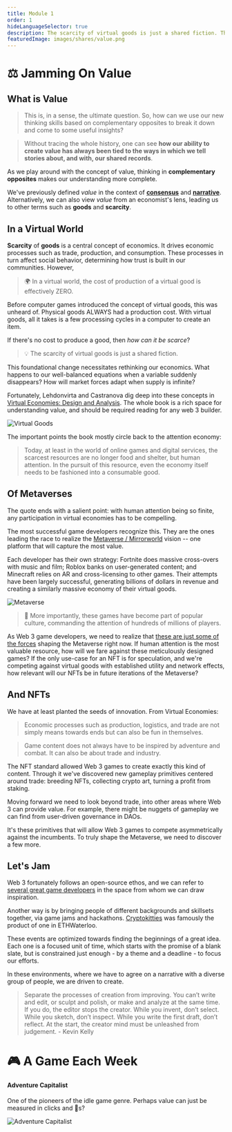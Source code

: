 ```yaml
---
title: Module 1
order: 1
hideLanguageSelector: true
description: The scarcity of virtual goods is just a shared fiction. This foundational change necessitates rethinking our economics. What happens to our well-balanced equations when a variable suddenly disappears? How will market forces adapt when supply is infinite?
featuredImage: images/shares/value.png
---
```


# ⚖ Jamming On Value

## What is Value

> This is, in a sense, the ultimate question. So, how can we use our new thinking skills based on complementary opposites to break it down and come to some useful insights?

> Without tracing the whole history, one can see **how our ability to create value has always been tied to the ways in which we tell stories about, and with, our shared records**. 

As we play around with the concept of value, thinking in **complementary opposites** makes our understanding more complete. 

We've previously defined *value* in the context of [**consensus**](/learn/module-1/value/#consensus) and [**narrative**](/learn/module-1/value/#narrative). Alternatively, we can also view *value* from an economist's lens, leading us to other terms such as **goods** and **scarcity**.

## In a Virtual World

**Scarcity** of **goods** is a central concept of economics. It drives economic processes such as trade, production, and consumption. These processes in turn affect social behavior, determining how trust is built in our communities. However,

> 🌍 In a virtual world, the cost of production of a virtual good is effectively ZERO.

Before computer games introduced the concept of virtual goods, this was unheard of. Physical goods ALWAYS had a production cost. With virtual goods, all it takes is a few processing cycles in a computer to create an item.

If there's no cost to produce a good, then *how can it be scarce*?

> 💡 The scarcity of virtual goods is just a shared fiction.

This foundational change necessitates rethinking our economics. What happens to our well-balanced equations when a variable suddenly disappears? How will market forces adapt when supply is infinite?

Fortunately, Lehdonvirta and Castranova dig deep into these concepts in [Virtual Economies: Design and Analysis](/track-gaming/module-0/curated#virtual-economies-design-and-analysis). The whole book is a rich space for understanding value, and should be required reading for any web 3 builder. 

![Virtual Goods](/images/gaming-img/virtualgoods.png)

The important points the book mostly circle back to the attention economy:

> Today, at least in the world of online games and digital services, the scarcest resources are no longer food and shelter, but human attention. In the pursuit of this resource, even the economy itself needs to be fashioned into a consumable good.

## Of Metaverses

The quote ends with a salient point: with human attention being so finite, any participation in virtual economies has to be compelling.

The most successful game developers recognize this. They are the ones leading the race to realize the [Metaverse / Mirrorworld](/track-gaming/module-1/crafted/#of-mirrorworlds-and-metaverses) vision -- one platform that will capture the most value. 

Each developer has their own strategy: Fortnite does massive cross-overs with music and film; Roblox banks on user-generated content; and Minecraft relies on AR and cross-licensing to other games. Their attempts have been largely successful, generating billions of dollars in revenue and creating a similarly massive economy of their virtual goods.

![Metaverse](/images/gaming-img/metaverse.png)

> 👀 More importantly, these games have become part of popular culture, commanding the attention of hundreds of millions of players.

As Web 3 game developers, we need to realize that [these are just some of the forces](/track-gaming/module-1/crafted/#industry-references) shaping the Metaverse right now. If human attention is the most valuable resource, how will we fare against these meticulously designed games? If the only use-case for an NFT is for speculation, and we're competing against virtual goods with established utility and network effects, how relevant will our NFTs be in future iterations of the Metaverse?

## And NFTs

We have at least planted the seeds of innovation. From Virtual Economies:

> Economic processes such as production, logistics, and trade are not simply means towards ends but can also be fun in themselves.

> Game content does not always have to be inspired by adventure and combat. It can also be about trade and industry.

The NFT standard allowed Web 3 games to create exactly this kind of content. Through it we've discovered new gameplay primitives centered around trade: breeding NFTs, collecting crypto art, turning a profit from staking. 

Moving forward we need to look beyond trade, into other areas where Web 3 can provide value. For example, there might be nuggets of gameplay we can find from user-driven governance in DAOs.

It's these primitives that will allow Web 3 games to compete asymmetrically against the incumbents. To truly shape the Metaverse, we need to discover a few more. 

## Let's Jam

Web 3 fortunately follows an open-source ethos, and we can refer to [several great game developers](/track-gaming/module-1/curated/#web-3-game-developers-to-follow) in the space from whom we can draw inspiration.

Another way is by bringing people of different backgrounds and skillsets together, via game jams and hackathons. [Cryptokitties](/track-gaming/module-1/curated/#cryptokitties-origin-story) was famously the product of one in ETHWaterloo.

These events are optimized towards finding the beginnings of a great idea. Each one is a focused unit of time, which starts with the promise of a blank slate, but is constrained just enough - by a theme and a deadline - to focus our efforts.

In these environments, where we have to agree on a narrative with a diverse group of people, we are driven to create.

> Separate the processes of creation from improving. You can’t write and edit, or sculpt and polish, or make and analyze at the same time. If you do, the editor stops the creator. While you invent, don’t select. While you sketch, don’t inspect. While you write the first draft, don’t reflect. At the start, the creator mind must be unleashed from judgement. - <Link to="https://kk.org/thetechnium/68-bits-of-unsolicited-advice/">Kevin Kelly</Link>

# 🎮 A Game Each Week

<List>

<Link to="https://en.gameslol.net/adventure-capitalist-1086.html">

#### Adventure Capitalist

One of the pioneers of the idle game genre. Perhaps value can just be measured in clicks and 🍋s?

<Image src="/images/gaming-img/adcap.png" alt="Adventure Capitalist" />

</Link>

</List>
